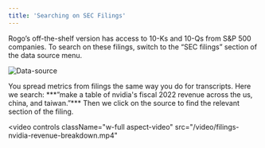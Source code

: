 ```yaml
---
title: 'Searching on SEC Filings'
---
```


Rogo’s off-the-shelf version has access to 10-Ks and 10-Qs from S&P 500 companies. To search on these filings, switch to the “SEC filings” section of the data source menu.

<img
  className="block dark:hidden"
  src="/images/switching-data-source-to-filings.png"
  alt="Data-source"
/>

<AccordionGroup>

<Accordion title="Pulling numbers from filings">
You spread metrics from filings the same way you do for transcripts. Here we search: ***”make a table of nvidia's fiscal 2022 revenue across the us, china, and taiwan.”*** Then we click on the source to find the relevant section of the filing.

<video
  controls
  className="w-full aspect-video"
  src="/video/filings-nvidia-revenue-breakdown.mp4"
></video>
</Accordion>

</AccordionGroup>
